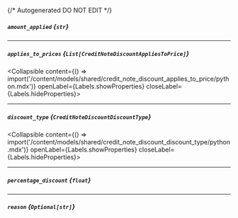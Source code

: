 {/* Autogenerated DO NOT EDIT  */}

##### `amount_applied` *{`str`}*

---
##### `applies_to_prices` *{`List[CreditNoteDiscountAppliesToPrice]`}*
<Collapsible content={() => import('/content/models/shared/credit_note_discount_applies_to_price/python.mdx')} openLabel={Labels.showProperties} closeLabel={Labels.hideProperties}>
</Collapsible>

---
##### `discount_type` *{`CreditNoteDiscountDiscountType`}*
<Collapsible content={() => import('/content/models/shared/credit_note_discount_discount_type/python.mdx')} openLabel={Labels.showProperties} closeLabel={Labels.hideProperties}>
</Collapsible>

---
##### `percentage_discount` *{`float`}*

---
##### `reason` *{`Optional[str]`}*


